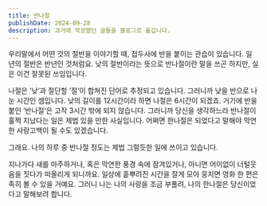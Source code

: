 ```yaml
---
title: 반나절
publishDate: 2024-09-28
description: 과거에 작성했던 글들을 블로그로 옮깁니다.
---
```


우리말에서 어떤 것의 절반을 이야기할 때, 접두사에 반을 붙이는 관습이 있습니다. 일 년의 절반은 반년인 것처럼요. 낮의 절반이라는 뜻으로 반나절이란 말을 쓰곤 하지만, 실은 이건 잘못된 쓰임입니다.

나절은 ’낮‘과 절단할 ’절‘이 합쳐진 단어로 추정되고 있습니다. 그러니까 낮을 반으로 나눈 시간인 셈입니다. 낮의 길이를 12시간이라 하면 나절은 6시간이 되겠죠. 거기에 반을 붙인 ’반나절‘은 고작 3시간 밖에 되지 않습니다. 그러니까 당신을 생각하느라 반나절이 훌쩍 지났다는 일은 제법 있을 만한 사실입니다. 어쩌면 한나절은 되었다고 말해야 막연한 사랑고백이 될 수도 있겠습니다.

그래요. 나의 하루 중 반나절 정도는 제법 그럴듯한 일에 쓰이고 있습니다.

지나가다 새를 마주하거나, 혹은 막연한 풍경 속에 잠겨있거나, 아니면 어이없이 너털웃음을 짓다가 떠올리게 되니까요. 일상에 흩뿌려진 시간을 잘게 모아 뭉치면 영화 한 편은 족히 볼 수 있을 거예요. 그러니 나는 나의 사랑을 조금 부풀려, 나의 한나절은 당신이었다고 말해보려 합니다.
